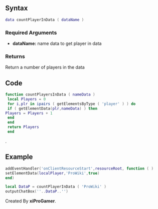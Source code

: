 {{Useless Function|Not versatile and not useful for non-trivial applications.}}
==Syntax==
<syntaxhighlight lang="lua">data countPlayerInData ( dataName )</syntaxhighlight>

===Required Arguments===
*'''dataName:''' name data to get player in data

===Returns===
Return a number of players in the data


==Code==
<section name="Function source" class="client" show="true">
<syntaxhighlight lang="lua">
function countPlayersInData ( nameData )
 local Players = 0
 for i,plr in ipairs ( getElementsByType ( 'player' ) ) do
 if ( getElementData(plr,nameData) ) then
Players = Players + 1
 end 
 end 
 return Players 
 end
</syntaxhighlight>
</section>.

==Example==
<section name="Example" class="client" show="true">
<syntaxhighlight lang="lua">
addEventHandler('onClientResourceStart',resourceRoot, function ( )
setElementData(localPlayer,'ProWiki',true)
end)

local DataP = countPlayerInData ( 'ProWiki' ) 
outputChatBox(''..DataP..'')
</syntaxhighlight>
</section>


Created By '''xiProGamer'''.